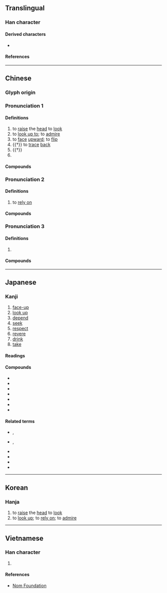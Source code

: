 {{also|TCP}}
{{character info}}
==Translingual==

===Han character===
{{Han char|rn=9|rad=人|as=04|sn=6|four=27220|canj=OHVL|ids=⿰亻卬}}

====Derived characters====
* {{l|mul|[[𦯒]], [[𨦪]], [[𩣍]], [[𠑕]]}}

====References====
{{Han ref|kx=0094.080|dkj=00400|dj=0199.140|hdz=10125.030|uh=4EF0}}

----

==Chinese==
{{zh-forms}}
{{zh-wp|zh:仰姓}}

===Glyph origin===
{{Han etym}}

===Pronunciation 1===
{{zh-pron
|m=yǎng
|c=joeng5
|h=pfs=
|md=
|mn=qz,tw,xm:gióng/zz:giáng
|mn-t=ngiang2
|mn-t_note=literary
|w=
|mc=1
|oc=1,1
|cat=v,pn
}}

====Definitions====
{{zh-hanzi}}

# to [[raise]] the [[head]] to [[look]]
# to [[look up to]]; to [[admire]]
# to [[face]] [[upward]]; to [[flip]]
# {{†}} to [[trace]] [[back]]
# {{†}} {{n-g|Used in official documents in the old days; shows deference to a superior, and hope to a subordinate.}}
# {{surname|zh}}

====Compounds====
{{zh-der|信仰|敬仰|宗教信仰|人仰馬翻|仰藥|俯仰由人|仰觀俯察|仰翻|仰剌叉|仰慕|仰屋著書|前俯後仰|仰觀|仰面|仰看|俯仰無愧|仰望|仰承|仰爬|偃仰|前仰後合|仰屋竊歎|俛仰|仰韶|仰天|仰秣|後合前仰|後仰前合|仰臥|仰八腳兒|倒仰|仰不愧天|俯仰之間|仰屋興嘆|久仰|仰天大笑|仰視|仰天太息|仰泳|四仰八叉|宗仰|久仰山斗|仰攀|仰首伸眉|仰韶文化|六馬仰秣|健仰|仰屋|仰息|久仰大名|仰之彌高|仰八叉|仰角|仰人鼻息|仰光|前合後仰|俯仰|仰求|仰止|仰事俯畜|仰天長歎|渴仰|景仰|民間信仰|祗仰|打仰|欽仰|溈仰宗|瞻仰|沒頭仰仗|沒投仰仗|泛靈信仰|高山仰止|高山仰之|與世俯仰|與世偃仰|高山安仰|鬼靈信仰|鑽仰|馬仰人翻|鑽堅仰高}}

===Pronunciation 2===
{{zh-pron
|m=yǎng,yàng
|m_note=yǎng - Mainland and Taiwan standard; yàng - obsolete
|mn-t=ng3
|mn-t_note=vernacular
|mc=2
|oc=n,2
|cat=v
}}

====Definitions====
{{zh-hanzi}}

# to [[rely on]]

====Compounds====
{{zh-der|仰成|仰仗|仰杖|仰食|仰哺|仰借|仰給|仰賴|仰給於人}}

===Pronunciation 3===
{{zh-forms|alt=昂,卬}}
{{zh-pron
|m=áng
|c=ngong5
|dial=n
|cat=a
}}

====Definitions====
{{zh-hanzi}}

# {{zh-alt-form|昂|[[high]]}}

====Compounds====
{{zh-der|仰仰}}

----

==Japanese==

===Kanji===
{{ja-kanji|grade=c|rs=人04}}

# [[face-up]]
# [[look up]]
# [[depend]]
# [[seek]]
# [[respect]]
# [[revere]]
# [[drink]]
# [[take]]

====Readings====
{{ja-readings
|goon=ごう<がう
|kanon=ぎょう<ぎやう
|kanyoon=こう<かう
|kun=あお-ぐ<あほ-ぐ, おお-せ<おほ-せ, あおる<あほる, お-っしゃる
}}

====Compounds====
* {{ja-r|仰%臥|ぎょう%が}}
* {{ja-r|仰%角|ぎょう%かく}}
* {{ja-r|仰%山|ぎょう%さん}}
* {{ja-r|仰%視|ぎょう%し}}
* {{ja-r|仰%天|ぎょう%てん}}
* {{ja-r|仰%望|ぎょう%ぼう}}
* {{ja-r|仰け様|のけざま}}

====Related terms====
* {{ja-r|仰%々しい|ぎょう%ぎょうし.い}}, {{ja-r|仰%仰しい|ぎょう%ぎょうし.い}}
* {{ja-r|仰けぞる|のけぞる}}, {{ja-r|仰反る|のけぞる}}
* {{ja-r|仰っしゃる|おっしゃる}}
* {{ja-r|仰のく|あおのく}}
* {{ja-r|仰のける|あおのける}}
* {{ja-r|仰%向く|あお%むく}}

----

==Korean==

===Hanja===
{{ko-hanja|앙}}

# to [[raise]] the [[head]] to [[look]]
# to [[look up]]; to [[rely on]]; to [[admire]]

----

==Vietnamese==

===Han character===
{{vi-readings|rs=人04|reading=[[ngưỡng]], [[ngẳng]], [[ngẵng]], [[ngãng]], [[khưỡng]], [[ngẩng]], [[ngẫng]], [[ngửng]]}}

# {{rfdef|vi|sort=人04}}

====References====
* [http://nomfoundation.org/common/nom_details.php?codepoint=4EF0 Nom Foundation]